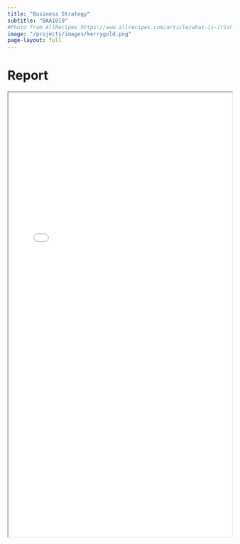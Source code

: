 ```yaml
---
title: "Business Strategy"
subtitle: "BAA1019"
#Photo from AllRecipes https://www.allrecipes.com/article/what-is-irish-butter/
image: "/projects/images/kerrygold.png"
page-layout: full
---
```


# Report
<iframe width="100%" height="1000" src=pdfs/BS14.pdf> </iframe>